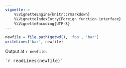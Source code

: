 ```yaml
---
vignette: >
    %\VignetteEngine{knitr::rmarkdown}
    %\VignetteIndexEntry{Foreign function interface}
    %\VignetteEncoding{UTF-8}
---
```

```r
newfile = file.path(getwd(), 'foo', 'bar')
writeLines('bar', newfile)
```

Output at `r newfile`:

<pre>`r readLines(newfile)`</pre>
